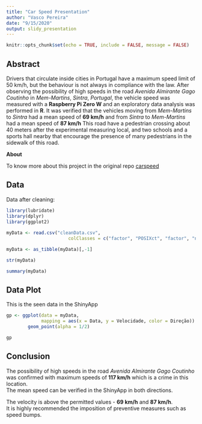 ```yaml
---
title: "Car Speed Presentation"
author: "Vasco Pereira"
date: "9/15/2020"
output: slidy_presentation
---
```


```r
knitr::opts_chunk$set(echo = TRUE, include = FALSE, message = FALSE)
```

## Abstract

Drivers that circulate inside cities in Portugal have a maximum speed limit of 50 km/h, but the behaviour is not always in compliance with the law.
After observing the possibility of high speeds in the road *Avenida Almirante Gago Coutinho* in *Mem-Martins*, *Sintra*, *Portugal*, the vehicle speed was measured with a **Raspberry Pi Zero W** and an exploratory data analysis was performed in **R**.
It was verified that the vehicles moving from *Mem-Martins* to *Sintra* had a mean speed of **69 km/h** and from *Sintra* to *Mem-Martins* had a mean speed of **87 km/h**
This road have a pedestrian crossing about 40 meters after the experimental measuring local, and two schools and a sports hall nearby that encourage the presence of many pedestrians in the sidewalk of this road.

**About**

To know more about this project in the original repo [carspeed](https://github.com/VascoRibeiroPereira/carspeed.py)

## Data

Data after cleaning:

```r

library(lubridate)
library(dplyr)
library(ggplot2)
 
myData <- read.csv("cleanData.csv", 
                       colClasses = c("factor", "POSIXct", "factor", "numeric"))

myData <- as_tibble(myData)[,-1]

```

```r

str(myData)

summary(myData)

```

## Data Plot
This is the seen data in the ShinyApp

```r

gp <- ggplot(data = myData, 
             mapping = aes(x = Data, y = Velocidade, color = Direção)) + 
        geom_point(alpha = 1/2)

gp

```

## Conclusion

The possibility of high speeds in the road *Avenida Almirante Gago Coutinho* was confirmed with maximum speeds of **117 km/h** which is a crime in this location.   
The mean speed can be verified in the ShinyApp in both directions. 

The velocity is above the permitted values - **69 km/h** and **87 km/h**.   
It is highly recommended the imposition of preventive measures such as speed bumps.   
